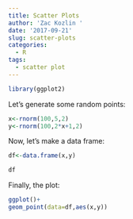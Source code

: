 ```yaml
---
title: Scatter Plots
author: 'Zac Kozlin '
date: '2017-09-21'
slug: scatter-plots
categories:
  - R
tags:
  - scatter plot
---
```


```r
library(ggplot2)
```

Let's generate some random points: 

```r
x<-rnorm(100,5,2)
y<-rnorm(100,2*x+1,2)

```

Now, let's make a data frame: 

```r
df<-data.frame(x,y)

df
```

Finally, the plot: 

```r
ggplot()+
geom_point(data=df,aes(x,y))
```

